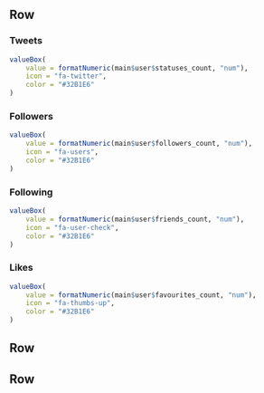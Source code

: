 Row
----------


### Tweets

```r
valueBox(
    value = formatNumeric(main$user$statuses_count, "num"),
    icon = "fa-twitter",
    color = "#32B1E6"
)
```

### Followers

```r
valueBox(
    value = formatNumeric(main$user$followers_count, "num"),
    icon = "fa-users",
    color = "#32B1E6"
)
```

### Following

```r
valueBox(
    value = formatNumeric(main$user$friends_count, "num"),
    icon = "fa-user-check",
    color = "#32B1E6"
)
```

### Likes

```r
valueBox(
    value = formatNumeric(main$user$favourites_count, "num"),
    icon = "fa-thumbs-up",
    color = "#32B1E6"
)
```

Row
----------

### 

Row
----------

### 
